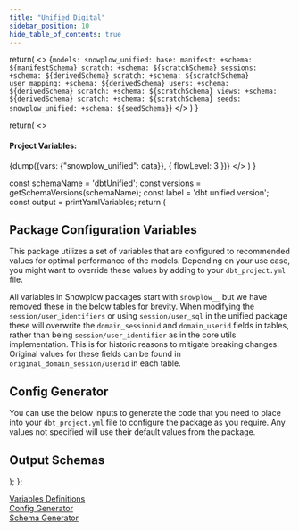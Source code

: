 ```yaml
---
title: "Unified Digital"
sidebar_position: 10
hide_table_of_contents: true
---
```



  return(
    <>
    <CodeBlock language="yaml">
    {`models:
  snowplow_unified:
    base:
      manifest:
        +schema: ${manifestSchema}
      scratch:
        +schema: ${scratchSchema}
    sessions:
      +schema: ${derivedSchema}
      scratch:
        +schema: ${scratchSchema}
    user_mapping:
      +schema: ${derivedSchema}
    users:
      +schema: ${derivedSchema}
      scratch:
        +schema: ${scratchSchema}
    views:
      +schema: ${derivedSchema}
      scratch:
        +schema: ${scratchSchema}
seeds:
  snowplow_unified:
    +schema: ${seedSchema}`}
        </CodeBlock>
    </>
  )
}

  return(
    <>
      <h4>Project Variables:</h4>
      <CodeBlock language="yaml">{dump({vars: {"snowplow_unified": data}}, { flowLevel: 3 })}</CodeBlock>
    </>
  )
}

  const schemaName = 'dbtUnified';
  const versions = getSchemaVersions(schemaName);
  const label = 'dbt unified version';
  const output = printYamlVariables;
  return (
      <DbtCongfigurationPage schemaName={schemaName} versions={versions} label={label}>
        <JsonToTable>
            <h2 id="Variables">Package Configuration Variables</h2>
            <p>This package utilizes a set of variables that are configured to recommended values for optimal performance of the models. Depending on your use case, you might want to override these values by adding to your <code>dbt_project.yml</code> file.</p>
            <Admonition type="note">
              All variables in Snowplow packages start with `snowplow__` but we have removed these in the below tables for brevity.
            </Admonition>
            <Admonition type="tip">
              When modifying the <code>session/user_identifiers</code> or using <code>session/user_sql</code> in the unified package these will overwrite the <code>domain_sessionid</code> and <code>domain_userid</code> fields in tables, rather than being <code>session/user_identifier</code> as in the core utils implementation. This is for historic reasons to mitigate breaking changes. Original values for these fields can be found in `original_domain_session/userid` in each table.
            </Admonition>
        </JsonToTable>
        <JsonSchemaGenerator output={output}>
            <h2 id="Generator">Config Generator</h2>
            <p>You can use the below inputs to generate the code that you need to place into your <code>dbt_project.yml</code> file to configure the package as you require. Any values not specified will use their default values from the package.</p>
        </JsonSchemaGenerator>
        <h2 id="schemas">Output Schemas</h2> 
        <DbtSchemas/>
        <SchemaSetterWSeeds output={printSchemaVariables} />
      </DbtCongfigurationPage>
    );
  };

<Admonition type="info" icon="" title = "Contents">
  <a href="#Variables">Variables Definitions</a><br/>
  <a href="#Generator">Config Generator</a><br/>
  <a href="#schemas">Schema Generator</a>
</Admonition>

<MyMdxComponent/>
